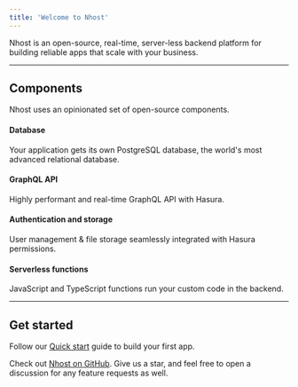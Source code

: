 ```yaml
---
title: 'Welcome to Nhost'
---
```


Nhost is an open-source, real-time, server-less backend platform for building reliable apps that scale with your business.

---

## Components

Nhost uses an opinionated set of open-source components.

#### Database

Your application gets its own PostgreSQL database, the world's most advanced relational database.

#### GraphQL API

Highly performant and real-time GraphQL API with Hasura.

#### Authentication and storage

User management & file storage seamlessly integrated with Hasura permissions.

#### Serverless functions

JavaScript and TypeScript functions run your custom code in the backend.

---

## Get started

Follow our [Quick start](./get-started/quick-start) guide to build your first app.

Check out [Nhost on GitHub](https://github.com/nhost/nhost). Give us a star, and feel free to open a discussion for any feature requests as well.
